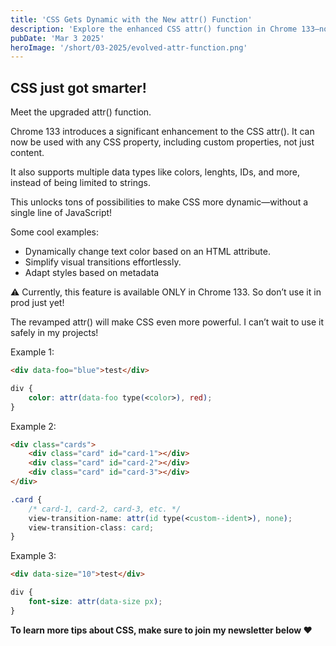 ```yaml
---
title: 'CSS Gets Dynamic with the New attr() Function'
description: 'Explore the enhanced CSS attr() function in Chrome 133—now supporting all properties and data types for more dynamic, JS-free styling possibilities.'
pubDate: 'Mar 3 2025'
heroImage: '/short/03-2025/evolved-attr-function.png'
---
```



<Picture
	src="/short/03-2025/evolved-attr-function.png"
	alt="New attr() function in CSS"
	width="600"
	height="800"
	style="margin: 2em auto 1em auto; display: block; border: 4px solid var(--border)"
/>

## CSS just got smarter!

Meet the upgraded attr() function.

Chrome 133 introduces a significant enhancement to the CSS attr().
It can now be used with any CSS property, including custom properties, not just content.

It also supports multiple data types like colors, lenghts, IDs, and more, instead of being limited to strings.

This unlocks tons of possibilities to make CSS more dynamic—without a single line of JavaScript!

Some cool examples:

- Dynamically change text color based on an HTML attribute.
- Simplify visual transitions effortlessly.
- Adapt styles based on metadata

⚠️ Currently, this feature is available ONLY in Chrome 133.
So don’t use it in prod just yet!

The revamped attr() will make CSS even more powerful.
I can’t wait to use it safely in my projects!

Example 1:

```html
<div data-foo="blue">test</div>
```

```css
div {
	color: attr(data-foo type(<color>), red);
}
```

Example 2:

```html
<div class="cards">
	<div class="card" id="card-1"></div>
	<div class="card" id="card-2"></div>
	<div class="card" id="card-3"></div>
</div>
```

```css
.card {
	/* card-1, card-2, card-3, etc. */
	view-transition-name: attr(id type(<custom--ident>), none);
	view-transition-class: card;
}
```

Example 3:

```html
<div data-size="10">test</div>
```

```css
div {
	font-size: attr(data-size px);
}
```

**To learn more tips about CSS, make sure to join my newsletter below ❤️**
